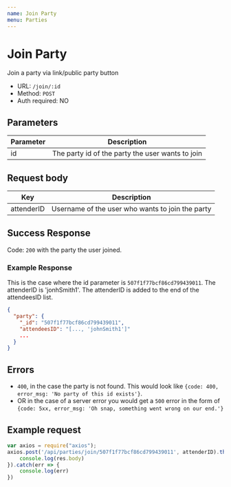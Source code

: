```yaml
---
name: Join Party
menu: Parties
---
```


# Join Party
Join a party via link/public party button
- URL: `/join/:id`
- Method: `POST`
- Auth required: NO

## Parameters
|Parameter|Description                                      |
|---------|-------------------------------------------------|
|id       | The party id of the party the user wants to join|

## Request body
|Key         |Description                                         |
|------------|----------------------------------------------------|
|attenderID  | Username of the user who wants to join the party  |

## Success Response
Code: `200` with the party the user joined.
### Example Response
This is the case where the id parameter is `507f1f77bcf86cd799439011`. The attenderID is 'jonhSmith1'. The attenderID is added to the end of the attendeesID list.
```json
{
  "party": {
    "_id": "507f1f77bcf86cd799439011",
	"attendeesID": "[..., 'johnSmith1']"
    ...
  }
}
```

## Errors
- `400`, in the case the party is not found. This would look like `{code: 400, error_msg: 'No party of this id exists'}`.
- OR in the case of a server error you would get a `500` error in the form of `{code: 5xx, error_msg: 'Oh snap, something went wrong on our end.'}`

## Example request
```js
var axios = require("axios");
axios.post('/api/parties/join/507f1f77bcf86cd799439011', attenderID).then(res => {
    console.log(res.body)
}).catch(err => {
    console.log(err)
})
```
